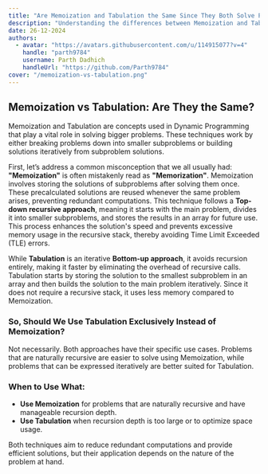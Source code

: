 ```yaml
---
title: "Are Memoization and Tabulation the Same Since They Both Solve Problems Without Causing TLE?"
description: "Understanding the differences between Memoization and Tabulation in Dynamic Programming and their specific use cases for efficient problem-solving."
date: 26-12-2024
authors:
  - avatar: "https://avatars.githubusercontent.com/u/114915077?v=4"
    handle: "parth9784"
    username: Parth Dadhich
    handleUrl: "https://github.com/Parth9784"
cover: "/memoization-vs-tabulation.png"
---
```


## Memoization vs Tabulation: Are They the Same?

Memoization and Tabulation are concepts used in Dynamic Programming that play a vital role in solving bigger problems. These techniques work by either breaking problems down into smaller subproblems or building solutions iteratively from subproblem solutions.

First, let’s address a common misconception that we all usually had: **"Memoization"** is often mistakenly read as **"Memorization"**. Memoization involves storing the solutions of subproblems after solving them once. These precalculated solutions are reused whenever the same problem arises, preventing redundant computations. This technique follows a **Top-down recursive approach**, meaning it starts with the main problem, divides it into smaller subproblems, and stores the results in an array for future use. This process enhances the solution's speed and prevents excessive memory usage in the recursive stack, thereby avoiding Time Limit Exceeded (TLE) errors.

While **Tabulation** is an iterative **Bottom-up approach**, it avoids recursion entirely, making it faster by eliminating the overhead of recursive calls. Tabulation starts by storing the solution to the smallest subproblem in an array and then builds the solution to the main problem iteratively. Since it does not require a recursive stack, it uses less memory compared to Memoization.

### So, Should We Use Tabulation Exclusively Instead of Memoization?

Not necessarily. Both approaches have their specific use cases. Problems that are naturally recursive are easier to solve using Memoization, while problems that can be expressed iteratively are better suited for Tabulation.

### When to Use What:

- **Use Memoization** for problems that are naturally recursive and have manageable recursion depth.
- **Use Tabulation** when recursion depth is too large or to optimize space usage.

Both techniques aim to reduce redundant computations and provide efficient solutions, but their application depends on the nature of the problem at hand.
